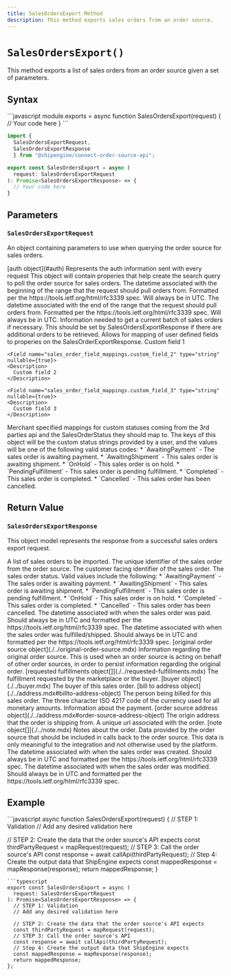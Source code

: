 ```yaml
---
title: SalesOrdersExport Method
description: This method exports sales orders from an order source.
---
```


`SalesOrdersExport()`
===========================
This method exports a list of sales orders from an order source given a set of parameters.


Syntax
-----------------------------------------------
<CodeWrapper>
```javascript
module.exports = async function SalesOrdersExport(request) {
  // Your code here
}
```

```typescript
import {
  SalesOrdersExportRequest,
  SalesOrdersExportResponse
  } from "@shipengine/connect-order-source-api";

export const SalesOrdersExport = async (
  request: SalesOrdersExportRequest
): Promise<SalesOrdersExportResponse> => {
  // Your code here
}
```
</CodeWrapper>



Parameters
-----------------------------------------------

### `SalesOrdersExportRequest`
An object containing parameters to use when querying the order source for sales orders.

<Reference>

  <Field name="auth" nullable={false}>
    <Type>
      [auth object](#auth)
    </Type>
    <Description>
      Represents the auth information sent with every request
    </Description>
  </Field>

  <Field name="criteria" type="object" nullable={true}>
    <Description>
      This object will contain properies that help create the search query to poll the order source for sales orders.
    </Description>
  </Field>

  <Field name="criteria.from_date_time" type="string" nullable={true}>
    <Description>
      The datetime associated with the beginning of the range that the request should pull orders from.
      Formatted per the https://tools.ietf.org/html/rfc3339 spec. Will always be in UTC. 
    </Description>
  </Field>

  <Field name="criteria.to_date_time" type="string" nullable={true}>
    <Description>
      The datetime associated with the end of the range that the request should pull orders from.
      Formatted per the https://tools.ietf.org/html/rfc3339 spec. Will always be in UTC. 
    </Description>
  </Field>

  <Field name="cursor" type="string" nullable={true}>
    <Description>
      Information needed to get a current batch of sales orders if necessary. This should be set by SalesOrdersExportResponse
      if there are additional orders to be retrieved.
    </Description>
  </Field>

  <Field name="sales_order_field_mappings" type="object" nullable={true}>
    <Description>
      Allows for mapping of user defined fields to properies on the SalesOrderExportResponse.
    </Description>
  </Field>

  <Field name="sales_order_field_mappings.custom_field_1" type="string" nullable={true}>
    <Description>
      Custom field 1
    </Description>
  </Field>

    <Field name="sales_order_field_mappings.custom_field_2" type="string" nullable={true}>
    <Description>
      Custom field 2
    </Description>
  </Field>

    <Field name="sales_order_field_mappings.custom_field_3" type="string" nullable={true}>
    <Description>
      Custom field 3
    </Description>
  </Field>

  <Field name="sales_order_status_mappings" type="object" nullable={true}>
    <Description>
      Merchant specified mappings for custom statuses coming from the 3rd parties api and the SalesOrderStatus they should map to. The keys of this object will be the custom status strings provided by a user, and the values will be one of the following valid status codes: 
        * `AwaitingPayment` - The sales order is awaiting payment.
        * `AwaitingShipment` - This sales order is awaiting shipment.
        * `OnHold` - This sales order is on hold.
        * `PendingFulfillment` - This sales order is pending fulfillment.
        * `Completed` - This sales order is completed.
        * `Cancelled` - This sales order has been cancelled.
    </Description>
  </Field>

</Reference>



Return Value
-----------------------------------------------
### `SalesOrdersExportResponse`
This object model represents the response from a successful sales orders export request.

<Reference>

  <Field name="sales_orders" type="object[]" required={true}>
    <Description>
      A list of sales orders to be imported.
    </Description>
  </Field>

  <Field name="sales_orders[].order_id" type="string" required={true}>
    <Description>
      The unique identifier of the sales order from the order source.
    </Description>
  </Field>

  <Field name="sales_orders[].order_number" type="string" required={false}>
    <Description>
      The customer facing identifier of the sales order.
    </Description>
  </Field>

  <Field name="sales_orders[].status" type="string" required={true}>
    <Description>
      The sales order status. Valid values include the following:
      * `AwaitingPayment` - The sales order is awaiting payment.
      * `AwaitingShipment` - This sales order is awaiting shipment.
      * `PendingFulfillment` - This sales order is pending fulfillment.
      * `OnHold` - This sales order is on hold.
      * `Completed` - This sales order is completed.
      * `Cancelled` - This sales order has been cancelled.
    </Description>
  </Field>

  <Field name="sales_orders[].paid_date" type="string" required={false}>
    <Description>
      The datetime associated with when the sales order was paid. Should always be in UTC and
      formatted per the https://tools.ietf.org/html/rfc3339 spec.
    </Description>
  </Field>

  <Field name="sales_orders[].fulfilled_date" type="string" required={false}>
    <Description>
      The datetime associated with when the sales order was fulfilled/shipped. Should always be in UTC and
      formatted per the https://tools.ietf.org/html/rfc3339 spec.
    </Description>
  </Field>

  <Field name="sales_orders[].original_order_source" required={false}>
    <Type>
      [original order source object](./../original-order-source.mdx)
    </Type>
    <Description>
      Information regarding the original order source. This is used when an order source is acting on behalf of other order sources, in order to persist information regarding the original order.
    </Description>
  </Field>

  <Field name="sales_orders[].requested_fulfillments" required={true}>
    <Type>
      [requested fulfillments object[]](./../requested-fulfillments.mdx)
    </Type>
    <Description>
      The fulfillment requested by the marketplace or the buyer.
    </Description>
  </Field>

  <Field name="sales_orders[].buyer" required={false}>
    <Type>
      [buyer object](./../buyer.mdx)
    </Type>
    <Description>
      The buyer of this sales order.
    </Description>
  </Field>

  <Field name="sales_orders[].bill_to" required={false}>
    <Type>
      [bill to address object](./../address.mdx#billto-address-object)
    </Type>
    <Description>
      The person being billed for this sales order.
    </Description>
  </Field>

  <Field name="sales_orders[].currency" type="string" required={false}>
    <Description>
      The three character ISO 4217 code of the currency used for all monetary amounts.
    </Description>
  </Field>

  <Field name="sales_orders[].payment" type="object" required={false}>
    <Description>
      Information about the payment.
    </Description>
  </Field>

  <Field name="sales_orders[].ship_from" required={false}>
    <Type>
      [order source address object](./../address.mdx#order-source-address-object)
    </Type>
    <Description>
      The origin address that the order is shipping from.
    </Description>
  </Field>

  <Field name="sales_orders[].order_url" type="string" required={false}>
    <Description>
      A unique url associated with the order.
    </Description>
  </Field>

  <Field name="sales_orders[].notes" required={false}>
    <Type>
      [note object[]](./../note.mdx)
    </Type>
    <Description>
      Notes about the order.
    </Description>
  </Field>

  <Field name="sales_orders[].integration_context" type="string" required={false}>
    <Description>
      Data provided by the order source that should be included in calls back to the order source. This data is only meaningful to the integration and not otherwise used by the platform.
    </Description>
  </Field>

  <Field name="sales_orders[].created_date_time" type="string" required={false}>
    <Description>
      The datetime associated with when the sales order was created. Should always be in UTC and
      formatted per the https://tools.ietf.org/html/rfc3339 spec.
    </Description>
  </Field>

  <Field name="sales_orders[].modified_date_time" type="string" required={false}>
    <Description>
      The datetime associated with when the sales order was modified. Should always be in UTC and
      formatted per the https://tools.ietf.org/html/rfc3339 spec.
    </Description>
  </Field>

</Reference>

Example
-----------------------------------------------
<CodeWrapper>
```javascript
async function SalesOrdersExport(request) {
  // STEP 1: Validation
  // Add any desired validation here

  // STEP 2: Create the data that the order source's API expects
  const thirdPartyRequest = mapRequest(request);
  // STEP 3: Call the order source's API
  const response = await callApi(thirdPartyRequest);
  // Step 4: Create the output data that ShipEngine expects
  const mappedResponse = mapResponse(response);
  return mappedResponse;
}
```
```typescript
export const SalesOrdersExport = async (
  request: SalesOrdersExportRequest
): Promise<SalesOrdersExportResponse> => {
  // STEP 1: Validation
  // Add any desired validation here

  // STEP 2: Create the data that the order source's API expects
  const thirdPartyRequest = mapRequest(request);
  // STEP 3: Call the order source's API
  const response = await callApi(thirdPartyRequest);
  // Step 4: Create the output data that ShipEngine expects
  const mappedResponse = mapResponse(response);
  return mappedResponse;
};
```
</CodeWrapper>
